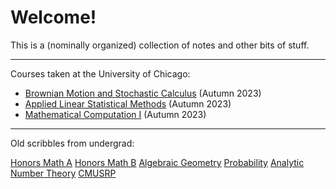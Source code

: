 = Welcome! =

This is a (nominally organized) collection of notes and other bits of stuff.

---------------

Courses taken at the University of Chicago:

* [[Brownian Motion and Stochastic Calculus]] (Autumn 2023)
* [[Applied Linear Statistical Methods]] (Autumn 2023)
* [[Mathematical Computation I]] (Autumn 2023)

---------------

Old scribbles from undergrad:

[[file:/files/Math 1207.pdf|Honors Math A]]
[[file:/files/Math 1208.pdf|Honors Math B]]
[[file:/notes/old/alggeo.html|Algebraic Geometry]]
[[file:/notes/old/probability.html|Probability]]
[[file:/notes/old/ant.html|Analytic Number Theory]]
[[file:/notes/old/paris.html|CMUSRP]]

